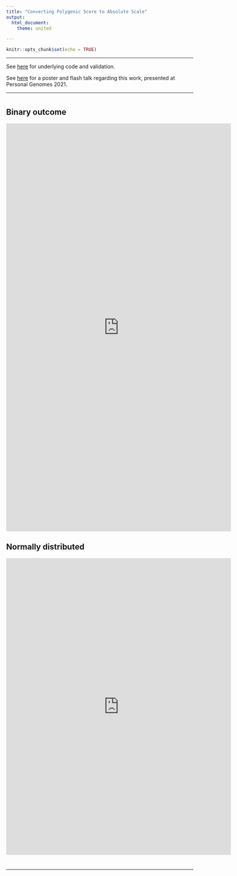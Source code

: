 ```yaml
---
title: "Converting Polygenic Score to Absolute Scale"
output:
  html_document:
    theme: united

---
```


```r
knitr::opts_chunk$set(echo = TRUE)
```

***

See [here](Absolute_Conversion.html#11_describe_conversion) for underlying code and validation.

See [here](personal_genome_2021.html) for a poster and flash talk regarding this work, presented at Personal Genomes 2021.

***

# {.tabset}

## Binary outcome

<iframe height="1100" width="120%" frameborder="no" src="https://opain.shinyapps.io/risk_visualiser/"> </iframe>

## Normally distributed

<iframe height="800" width="120%" frameborder="no" src="https://opain.shinyapps.io/trait_visualiser/"> </iframe>

# {-}

***

